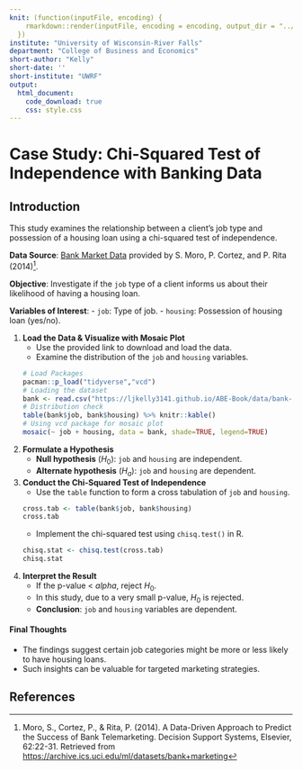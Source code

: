 ```yaml
---
knit: (function(inputFile, encoding) {
    rmarkdown::render(inputFile, encoding = encoding, output_dir = "../docs/")
  })
institute: "University of Wisconsin-River Falls"
department: "College of Business and Economics"
short-author: "Kelly"
short-date: ''
short-institute: "UWRF"
output: 
  html_document:
    code_download: true
    css: style.css
---
```


# Case Study: Chi-Squared Test of Independence with Banking Data

## Introduction

This study examines the relationship between a client's job type and possession of a housing loan using a chi-squared test of independence.

**Data Source**: [Bank Market Data](https://ljkelly3141.github.io/ABE-Book/data/bank-full.csv) provided by S. Moro, P. Cortez, and P. Rita (2014)[^20-chi_square-1].

**Objective**: Investigate if the `job` type of a client informs us about their likelihood of having a housing loan.

**Variables of Interest**:
  - `job`: Type of job.
  - `housing`: Possession of housing loan (yes/no).

1. **Load the Data & Visualize with Mosaic Plot**
   - Use the provided link to download and load the data.
   - Examine the distribution of the `job` and `housing` variables.
```r
# Load Packages
pacman::p_load("tidyverse","vcd")
# Loading the dataset
bank <- read.csv("https://ljkelly3141.github.io/ABE-Book/data/bank-full.csv", sep = ";")
# Distribution check
table(bank$job, bank$housing) %>% knitr::kable()
# Using vcd package for mosaic plot
mosaic(~ job + housing, data = bank, shade=TRUE, legend=TRUE)
```
   
2. **Formulate a Hypothesis**
   - **Null hypothesis** ($H_0$): `job` and `housing` are independent.
   - **Alternate hypothesis** ($H_a$): `job` and `housing` are dependent.

3. **Conduct the Chi-Squared Test of Independence**
   - Use the `table` function to form a cross tabulation of `job` and `housing`.
```r
cross.tab <- table(bank$job, bank$housing)
cross.tab
```
   - Implement the chi-squared test using `chisq.test()` in R.
```r
chisq.stat <- chisq.test(cross.tab)
chisq.stat
```

4. **Interpret the Result**
   - If the p-value < $alpha$, reject $H_0$.
   - In this study, due to a very small p-value, $H_0$ is rejected.
   - **Conclusion**: `job` and `housing` variables are dependent.

#### **Final Thoughts**
- The findings suggest certain job categories might be more or less likely to have housing loans.
- Such insights can be valuable for targeted marketing strategies.

## References

[^20-chi_square-1]: Moro, S., Cortez, P., & Rita, P. (2014). A Data-Driven Approach to Predict the Success of Bank Telemarketing. Decision Support Systems, Elsevier, 62:22-31. Retrieved from [https://archive.ics.uci.edu/ml/datasets/bank+marketing](https://archive.ics.uci.edu/ml/datasets/bank+marketing)

